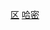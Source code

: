 {{Catnav|頁面分類|...|中华人民共和国行政区划|县级行政区|市辖区|新疆市辖区}}
{{Catnav|頁面分類|...|新疆行政区划|新疆县级行政区|新疆市辖区}}
{{Catnav|頁面分類|...|新疆地级行政区|哈密|哈密行政区划|哈密区县}}
{{Catnav|頁面分類|...|地区 (中国行政区划)|哈密|哈密行政区划|哈密区县}}
{{catmore|伊州区|新疆维吾尔自治区哈密市伊州区}}

[[Category:哈密区县|区]]
[[Category:新疆市辖区|哈密]]